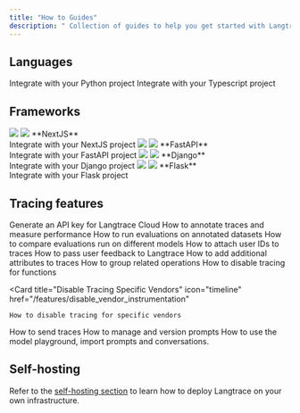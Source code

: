 ```yaml
---
title: "How to Guides"
description: " Collection of guides to help you get started with Langtrace."
---
```


## Languages

<CardGroup cols={2}>
  <Card title="Python SDK" icon="python" href="/quickstart">
    Integrate with your Python project
  </Card>
  <Card title="Typescript SDK" icon="node-js" href="/quickstart">
    Integrate with your Typescript project
  </Card>
</CardGroup>

## Frameworks

<CardGroup cols={2}>
	<Card href="/supported-frameworks/nextjs">
    <img className="block h-8 w-8 dark:hidden" src="/images/nextjs-icon-light.svg" />
    <img className="hidden h-8 w-8 dark:block" src="/images/nextjs-icon.svg" />
    **NextJS**<br />
    Integrate with your NextJS project
  </Card>
  <Card href="/supported-frameworks/fastapi">
    <img className="block h-8 w-8 dark:hidden" src="/images/fastapi-icon-light.svg" />
    <img className="hidden h-8 w-8 dark:block" src="/images/fastapi-icon.svg" />
    **FastAPI**<br />
    Integrate with your FastAPI project
  </Card>
  <Card href="/supported-frameworks/django">
    <img className="block h-8 w-8 dark:hidden" src="/images/django-icon-light.svg" />
    <img className="hidden h-8 w-8 dark:block" src="/images/django-icon.svg" />
    **Django**<br />
    Integrate with your Django project
  </Card>
  <Card href="/supported-frameworks/flask">
    <img className="block h-8 w-8 dark:hidden" src="/images/flask-icon-light.svg" />
    <img className="hidden h-8 w-8 dark:block" src="/images/flask-icon.svg" />
    **Flask**<br />
    Integrate with your Flask project
  </Card>

</CardGroup>

## Tracing features

<CardGroup cols={3}>
  <Card title="Generate API Key" icon="code" href="/quickstart">
    Generate an API key for Langtrace Cloud
  </Card>
  <Card title="Annotate & Measure" icon="chart-line" href="/features/annotations">
    How to annotate traces and measure performance
  </Card>
    <Card title="Run Evaluations" icon="flask-vial" href="/features/evaluations">
    How to run evaluations on annotated datasets
  </Card>
    <Card title="Compare Evaluations" icon="code-compare" href="/features/compare-evaluations">
    How to compare evaluations run on different models
  </Card>
    <Card
    title="Attach User ID to Traces"
    icon="circle-plus"
    href="/features/attach_user_id"
  >
    How to attach user IDs to traces
  </Card>
  <Card
    title="Pass User Feedback"
    icon="thumbs-up"
    href="/features/traceuserfeedback"
  >
    How to pass user feedback to Langtrace
  </Card>
  <Card
    title="Add Additional Attributes to Traces"
    icon="circle-plus"
    href="/features/additional_attributes"
  >
    How to add additional attributes to traces
  </Card>
  <Card
    title="Group Related Operations"
    icon="layer-group"
    href="/features/grouptraces"
  >
    How to group related operations
  </Card>
  <Card
    title="Disable Tracing For Functions"
    icon="ban"
    href="/features/disable_function_tracing"
  >
    How to disable tracing for functions
  </Card>

  <Card
    title="Disable Tracing Specific Vendors"
    icon="timeline"
    href="/features/disable_vendor_instrumentation"
  >
    How to disable tracing for specific vendors
  </Card>
  <Card
    title="How to Send Traces"
    icon="code"
    href="/features/send_traces"
  >
    How to send traces
  </Card>
  <Card
    title="Manage & Version Prompts"
    icon="robot"
    href="/features/manage_prompts"
  >
    How to manage and version prompts
  </Card>
  <Card
    title="Model Playground"
    icon="play"
    href="/features/playground"
  >
    How to use the model playground, import prompts and conversations.
  </Card>
</CardGroup>

## Self-hosting

Refer to the [self-hosting section](/hosting/overview) to learn how to deploy Langtrace on your own infrastructure.
